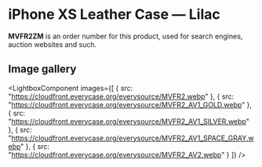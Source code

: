 
# iPhone XS Leather Case — Lilac

<Callout type='info' emoji='👉🏻'>**MVFR2ZM** is an order number for this product, used for search engines, auction websites and such.</Callout>

## Image gallery

<LightboxComponent
    images={[
      {
        src: "https://cloudfront.everycase.org/everysource/MVFR2.webp"
      },
      {
        src: "https://cloudfront.everycase.org/everysource/MVFR2_AV1_GOLD.webp"
      },
      {
        src: "https://cloudfront.everycase.org/everysource/MVFR2_AV1_SILVER.webp"
      },
      {
        src: "https://cloudfront.everycase.org/everysource/MVFR2_AV1_SPACE_GRAY.webp"
      },
      {
        src: "https://cloudfront.everycase.org/everysource/MVFR2_AV2.webp"
      }
    ]}
  />
